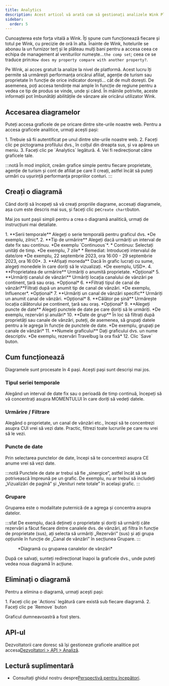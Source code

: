 ```yaml
---
title: Analytics
description: Acest articol vă arată cum să gestionați analizele Wink Platform.
sidebar:
  order: 5
---
```


Cunoașterea este forța vitală a Wink. Îți spune cum funcționează fiecare și totul pe Wink, cu precizie de oră în alta. Înainte de Wink, hotelurile se abonau la un furnizor terț și le plăteau mulți bani pentru a accesa ceea ce echipa de management al veniturilor numește...`the comp set`; ceea ce se traduce prin:`How does my property compare with another property?`.

Pe Wink, ai acces gratuit la analize la nivel de platformă. Acest lucru îți permite să urmărești performanța oricărui afiliat, agenție de turism sau proprietate în funcție de orice indicator dorești... cât de mult dorești. De asemenea, poți accesa tendințe mai ample în funcție de regiune pentru a vedea ce tip de produs se vinde, unde și când. În mâinile potrivite, aceste informații pot îmbunătăți abilitățile de vânzare ale oricărui utilizator Wink.

## Accesarea diagramelor

Puteți accesa graficele de pe oricare dintre site-urile noastre web. Pentru a accesa graficele analitice, urmați acești pași:

<Steps>
  1. Trebuie să fii autentificat pe unul dintre site-urile noastre web.
  2. Faceți clic pe pictograma profilului dvs., în colțul din dreapta sus, și va apărea un meniu.
  3. Faceți clic pe `Analytics` legătură.
  4. Vei fi redirecționat către graficele tale.
</Steps>


:::notă
În mod implicit, creăm grafice simple pentru fiecare proprietate, agenție de turism și cont de afiliat pe care îl creați, astfel încât să puteți urmări cu ușurință performanța propriilor conturi.
:::

## Creați o diagramă

Când doriți să începeți să vă creați propriile diagrame, accesați diagramele, așa cum este descris mai sus, și faceți clic pe`Create chart`buton.

Mai jos sunt pașii simpli pentru a crea o diagramă analitică, urmați de instrucțiuni mai detaliate.

<Steps>
  1. **Serii temporale** Alegeți o serie temporală pentru graficul dvs. *De exemplu, zilnic*.
  2. **Tip de urmărire** Alegeți dacă urmăriți un interval de date fix sau continuu. *De exemplu `Continuous`*.
     * Continuu: Selectați unități de timp. *De exemplu, 7 zile*
     * Remediat: Introduceți intervalul de date/ore *De exemplu, 22 septembrie 2023, ora 16:00 - 29 septembrie 2023, ora 16:00*.
  3. **Afișați moneda** Dacă în grafic lucrați cu sume, alegeți monedele în care doriți să le vizualizați. *De exemplu, USD*.
  4. **Proprietatea de urmărire** Urmăriți o anumită proprietate. *Opțional*
  5. **Urmăriți canalul de vânzări** Urmăriți locația canalului de vânzări pe continent, țară sau oraș. *Opțional*
  6. **Filtrați tipul de canal de vânzări**Filtrați după un anumit tip de canal de vânzări. *De exemplu, Influencer*. *Opțional*
  7. **Urmăriți un canal de vânzări specific** Urmăriți un anumit canal de vânzări. *Opțional*
  8. **Călător pe șină** Urmărește locația călătorului pe continent, țară sau oraș. *Opțional*
  9. **Alegeți puncte de date** Alegeți punctele de date pe care doriți să le urmăriți. *De exemplu, rezervări și anulări*
  10. **Date de grup** În loc să filtrați după proprietăți sau canale de vânzări, puteți, de asemenea, să grupați datele pentru a le agrega în funcție de punctele de date. *De exemplu, grupați pe canale de vânzări*
  11. **Numele graficului** Dați graficului dvs. un nume descriptiv. *De exemplu, rezervări Travelbug la ora fixă*
  12. Clic `Save` buton.
</Steps>


## Cum funcționează

Diagramele sunt procesate în 4 pași. Acești pași sunt descriși mai jos.

### Tipul seriei temporale

Alegând un interval de date fix sau o perioadă de timp continuă, începeți să vă concentrați asupra MOMENTULUI în care doriți să vedeți datele.

### Urmărire / Filtrare

Alegând o proprietate, un canal de vânzări etc., începi să te concentrezi asupra CUI vrei să vezi date. Practic, filtrezi toate lucrurile pe care nu vrei să le vezi.

### Puncte de date

Prin selectarea punctelor de date, începi să te concentrezi asupra CE anume vrei să vezi date.

:::notă
Punctele de date ar trebui să fie „sinergice”, astfel încât să se potrivească împreună pe un grafic. De exemplu, nu ar trebui să includeți „Vizualizări de pagină” și „Venituri nete totale” în același grafic.
:::

### Grupare<Badge text="New" variant="note" />


Gruparea este o modalitate puternică de a agrega și concentra asupra datelor.

:::sfat
De exemplu, dacă dețineți o proprietate și doriți să urmăriți câte rezervări a făcut fiecare dintre canalele dvs. de vânzări, ați filtra în funcție de proprietate (sus), ați selecta să urmăriți „Rezervări” (sus) și ați grupa opțiunile în funcție de „Canal de vânzări” în secțiunea Grupare.
:::

<figure>
  <CloudinaryImage width="700" height="219" resize="scale" quality="best" alt="Diagramă Analytics" src="academy/analytics" errorImage="noimage_opaque_nyrtl0.png" />

  <figcaption>*Diagramă cu gruparea canalelor de vânzări*</figcaption>
</figure>


După ce salvați, sunteți redirecționat înapoi la graficele dvs., unde puteți vedea noua diagramă în acțiune.

## Eliminați o diagramă

Pentru a elimina o diagramă, urmați acești pași:

<Steps>
  1. Faceți clic pe `Actions` legătură care există sub fiecare diagramă.
  2. Faceți clic pe `Remove` buton
</Steps>


Graficul dumneavoastră a fost șters.

## API-ul

Dezvoltatorii care doresc să își gestioneze graficele analitice pot accesa[Dezvoltatori > API > Analiză](/developers/apis/#analytics-api).

## Lectură suplimentară

* Consultați ghidul nostru despre[Perspectivă pentru începători](/guides/insight-for-dummies).

